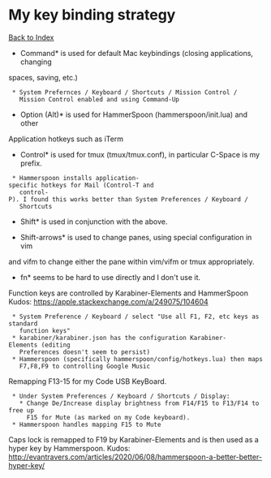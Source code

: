 =My key binding strategy=

[[/index|Back to Index]]

*Command* is used for default Mac keybindings (closing applications, changing
spaces, saving, etc.)
  * System Prefernces / Keyboard / Shortcuts / Mission Control /
    Mission Control enabled and using Command-Up

*Option (Alt)* is used for HammerSpoon (hammerspoon/init.lua) and other
Application hotkeys such as iTerm

*Control* is used for tmux (tmux/tmux.conf), in particular C-Space is my prefix.
  * Hammerspoon installs application-specific hotkeys for Mail (Control-T and
    control-P). I found this works better than System Preferences / Keyboard /
    Shortcuts

*Shift* is used in conjunction with the above.

*Shift-arrows* is used to change panes, using special configuration in vim
and vifm to change either the pane within vim/vifm or tmux appropriately.

*fn* seems to be hard to use directly and I don't use it.

Function keys are controlled by Karabiner-Elements and HammerSpoon
Kudos: https://apple.stackexchange.com/a/249075/104604
  * System Preference / Keyboard / select "Use all F1, F2, etc keys as standard
    function keys"
  * karabiner/karabiner.json has the configuration Karabiner-Elements (editing
    Preferences doesn't seem to persist)
  * Hammerspoon (specifically hammerspoon/config/hotkeys.lua) then maps
    F7,F8,F9 to controlling Google Music

Remapping F13-15 for my Code USB KeyBoard.
  * Under System Preferences / Keyboard / Shortcuts / Display:
    * Change De/Increase display brightness from F14/F15 to F13/F14 to free up
      F15 for Mute (as marked on my Code keyboard).
  * Hammerspoon handles mapping F15 to Mute

Caps lock is remapped to F19 by Karabiner-Elements and is then
used as a hyper key by Hammerspoon.
Kudos: http://evantravers.com/articles/2020/06/08/hammerspoon-a-better-better-hyper-key/
